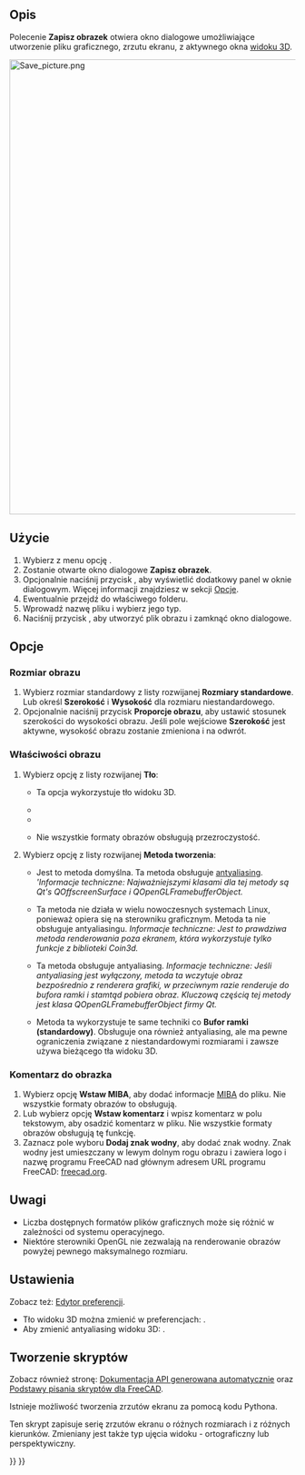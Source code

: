 <languages/>

{{Docnav
|[[Std_ViewLoadImage/pl|Std: Otwórz widok obrazu]]
|[[Std_TextDocument/pl|Std: Dokument tekstowy]]
|[[Std_Tools_Menu/pl|Std: Menu Przybory]]
|IconL=Std_ViewLoadImage.svg
|IconR=Std_TextDocument.svg
|IconC=Freecad.svg
}}

{{GuiCommand/pl
|Name=Std ViewScreenShot
|Name/pl=Std: Zapisz zrzut ekranu
|MenuLocation=Przybory → Zapisz obrazek ...
|Workbenches=wszystkie
|SeeAlso=[[Std_Print/pl|Drukuj]], [[Std_PrintPdf/pl|Eksportuj do PDF]], [[Macro_Copy3DViewToClipboard/pl|Kopiuj widok 3D do schowka]], [[Macro_Screen_Wiki/pl|Ekran Wiki]], [[Macro_Snip/pl|Wycinek]]
}}

<span id="Description"></span>
==Opis==

Polecenie '''Zapisz obrazek''' otwiera okno dialogowe umożliwiające utworzenie pliku graficznego, zrzutu ekranu, z aktywnego okna [[3D_view/pl|widoku 3D]].

[[Image:Save_picture.png|800px]]
{{Caption|Okno dialogowe '''Zapisz obraz''' po naciśnięciu przycisku ''Rozszerz''.}}

<span id="Usage"></span>
==Użycie==

# Wybierz z menu opcję {{MenuCommand|Przybory → [[Image:Std_ViewScreenShot.svg|16px]] Zapisz obrazek...}}.
# Zostanie otwarte okno dialogowe '''Zapisz obrazek'''.
# Opcjonalnie naciśnij przycisk {{Button|Rozszerz}}, aby wyświetlić dodatkowy panel w oknie dialogowym. Więcej informacji znajdziesz w sekcji [[#Opcje|Opcje]].
# Ewentualnie przejdź do właściwego folderu.
# Wprowadź nazwę pliku i wybierz jego typ.
# Naciśnij przycisk {{Button|Zapisz}}, aby utworzyć plik obrazu i zamknąć okno dialogowe.

<span id="Options"></span>
==Opcje==

<span id="Image_Dimensions"></span>
===Rozmiar obrazu===

# Wybierz rozmiar standardowy z listy rozwijanej '''Rozmiary standardowe'''. Lub określ '''Szerokość''' i '''Wysokość''' dla rozmiaru niestandardowego.
# Opcjonalnie naciśnij przycisk '''Proporcje obrazu''', aby ustawić stosunek szerokości do wysokości obrazu. Jeśli pole wejściowe '''Szerokość''' jest aktywne, wysokość obrazu zostanie zmieniona i na odwrót.

<span id="Image_Properties"></span>
===Właściwości obrazu===

# Wybierz opcję z listy rozwijanej '''Tło''':
#* {{Value|Bieżące}} Ta opcja wykorzystuje tło widoku 3D.
#* {{Value|Białe}}
#* {{Value|Czarne}}
#* {{Value|Przezroczyste}} Nie wszystkie formaty obrazów obsługują przezroczystość.
# Wybierz opcję z listy rozwijanej '''Metoda tworzenia''':
#* {{Value|Pozaekranowy (Nowy)}} Jest to metoda domyślna. Ta metoda obsługuje [https://en.wikipedia.org/wiki/Multisample_anti-aliasing antyaliasing]. '''Informacje techniczne: Najważniejszymi klasami dla tej metody są Qt's QOffscreenSurface i QOpenGLFramebufferObject.''
#* {{Value|Pozaekranowy (Stary)}} Ta metoda nie działa w wielu nowoczesnych systemach Linux, ponieważ opiera się na sterowniku graficznym. Metoda ta nie obsługuje antyaliasingu. ''Informacje techniczne: Jest to prawdziwa metoda renderowania poza ekranem, która wykorzystuje tylko funkcje z biblioteki Coin3d.''
#* {{Value|Bufor ramki (standardowy)}} Ta metoda obsługuje antyaliasing. ''Informacje techniczne: Jeśli antyaliasing jest wyłączony, metoda ta wczytuje obraz bezpośrednio z renderera grafiki, w przeciwnym razie renderuje do bufora ramki i stamtąd pobiera obraz. Kluczową częścią tej metody jest klasa QOpenGLFramebufferObject firmy Qt.''
#* {{Value|Bufor ramki (jak jest)}} Metoda ta wykorzystuje te same techniki co '''Bufor ramki (standardowy)'''. Obsługuje ona również antyaliasing, ale ma pewne ograniczenia związane z niestandardowymi rozmiarami i zawsze używa bieżącego tła widoku 3D.

<span id="Image_Comment"></span>
===Komentarz do obrazka===

# Wybierz opcję '''Wstaw MIBA''', aby dodać informacje [http://juergen-riegel.net/Miba/ MIBA] do pliku. Nie wszystkie formaty obrazów to obsługują.
# Lub wybierz opcję '''Wstaw komentarz''' i wpisz komentarz w polu tekstowym, aby osadzić komentarz w pliku. Nie wszystkie formaty obrazów obsługują tę funkcję.
# Zaznacz pole wyboru '''Dodaj znak wodny''', aby dodać znak wodny. Znak wodny jest umieszczany w lewym dolnym rogu obrazu i zawiera logo i nazwę programu FreeCAD nad głównym adresem URL programu FreeCAD: [https://freecad.org freecad.org].

<span id="Notes"></span>
==Uwagi==

* Liczba dostępnych formatów plików graficznych może się różnić w zależności od systemu operacyjnego.
* Niektóre sterowniki OpenGL nie zezwalają na renderowanie obrazów powyżej pewnego maksymalnego rozmiaru.

<span id="Preferences"></span>
==Ustawienia==

Zobacz też: [[Preferences_Editor/pl|Edytor preferencji]].

* Tło widoku 3D można zmienić w preferencjach: {{MenuCommand|Edycja → Preferencje ... → Wyświetlanie → Kolory → Kolor tła}}.
* Aby zmienić antyaliasing widoku 3D: {{MenuCommand|Edycja → Preferencje ... → Wyświetlanie → Widok 3D → Renderowanie → Wygładzanie}}.

<span id="Scripting"></span>
==Tworzenie skryptów==

Zobacz również stronę: [https://freecad.github.io/SourceDoc/ Dokumentacja API generowana automatycznie] oraz [[FreeCAD_Scripting_Basics/pl|Podstawy pisania skryptów dla FreeCAD]].

Istnieje możliwość tworzenia zrzutów ekranu za pomocą kodu Pythona.

{{Code|code=
Gui.ActiveDocument.ActiveView.saveImage("D:/temp/test.png", 1656, 783, "Current")
}}

Ten skrypt zapisuje serię zrzutów ekranu o różnych rozmiarach i z różnych kierunków. Zmieniany jest także typ ujęcia widoku - ortograficzny lub perspektywiczny.

{{Code|code=
import FreeCADGui as Gui
import Part

out_dir = "D:/temp/"
name = "Blade"
view = Gui.ActiveDocument.ActiveView

# Create images with different Views, Cameras and sizes
for p in ["PerspectiveCamera", "OrthographicCamera"]:
    Gui.SendMsgToActiveView(p)
    for f in ["ViewAxo", "ViewFront", "ViewTop"]:
        Gui.SendMsgToActiveView(f)
        for x, y in [[500, 500], [1000, 3000], [3000, 1000], [3000, 3000], [8000, 8000]]:
            view.saveImage(out_dir + name + "_" + p + "_" + f + "_" + str(x) + "_" + str(y) + ".jpg", x, y, "White")
            view.saveImage(out_dir + name + "_" + p + "_" + f + "_" + str(x) + "_" + str(y) + ".png", x, y, "Transparent")

# Close active document
App.closeDocument(App.ActiveDocument.Name)
}}


{{Docnav
|[[Std_ViewLoadImage/pl|Std: Otwórz widok obrazu]]
|[[Std_TextDocument/pl|Std: Dokument tekstowy]]
|[[Std_Tools_Menu/pl|Std: Menu Przybory]]
|IconL=Std_ViewLoadImage.svg
|IconR=Std_TextDocument.svg
|IconC=Freecad.svg
}}

{{Std_Base_navi{{#translation:}}}}
{{Userdocnavi{{#translation:}}}}